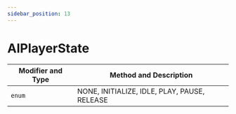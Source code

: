 ```yaml
---
sidebar_position: 13
---
```


# AIPlayerState 

| Modifier and Type | Method and Description |
| ----------------- | ---------------------- |
| `enum`   | NONE, INITIALIZE, IDLE, PLAY, PAUSE, RELEASE |


